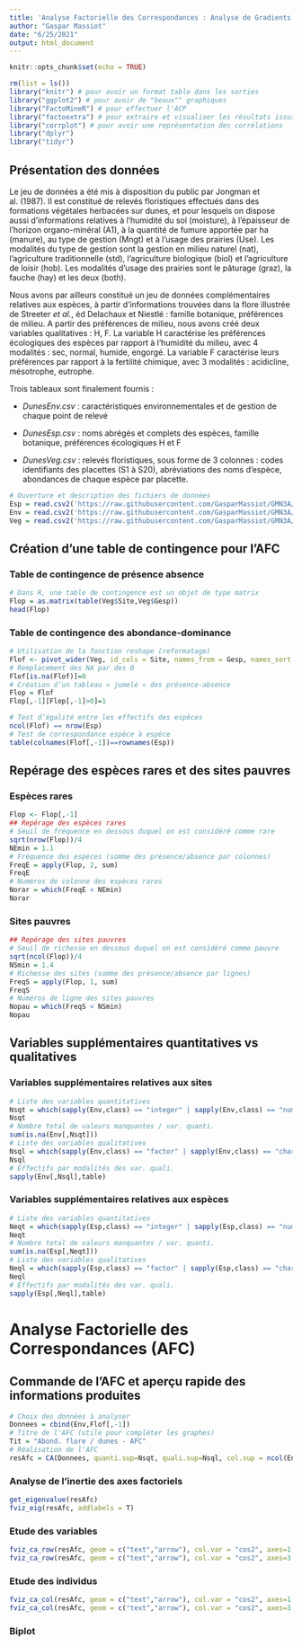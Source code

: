 ```yaml
---
title: 'Analyse Factorielle des Correspondances : Analyse de Gradients Floristiques'
author: "Gaspar Massiot"
date: "6/25/2021"
output: html_document
---
```


```r
knitr::opts_chunk$set(echo = TRUE)
```

```r
rm(list = ls())
library("knitr") # pour avoir un format table dans les sorties
library("ggplot2") # pour avoir de "beaux"" graphiques
library("FactoMineR") # pour effectuer l'ACP
library("factoextra") # pour extraire et visualiser les résultats issus de FactoMineR
library("corrplot") # pour avoir une représentation des corrélations
library("dplyr")
library("tidyr")
```

## Présentation des données

Le jeu de données a été mis à disposition du public par Jongman et al. (1987). Il est constitué de relevés floristiques effectués dans des formations végétales herbacées sur dunes, et pour lesquels on dispose aussi d'informations relatives à l'humidité du sol (moisture), à l'épaisseur de l'horizon organo-minéral (A1), à la quantité de fumure apportée par ha (manure), au type de gestion (Mngt) et à l'usage des prairies (Use). Les modalités du type de gestion sont la gestion en milieu naturel (nat), l'agriculture traditionnelle (std), l'agriculture biologique (biol) et l'agriculture de loisir (hob). Les modalités d'usage des prairies sont le pâturage (graz), la fauche (hay) et les deux (both).

Nous avons par ailleurs constitué un jeu de données complémentaires relatives aux espèces, à partir d'informations trouvées dans la flore illustrée de Streeter *et al.*, éd Delachaux et Niestlé : famille botanique, préférences de milieu. A partir des préférences de milieu, nous avons créé deux variables qualitatives : H, F. La variable H caractérise les préférences écologiques des espèces par rapport à l'humidité du milieu, avec 4 modalités : sec, normal, humide, engorgé. La variable F caractérise leurs préférences par rapport à la fertilité chimique, avec 3 modalités : acidicline, mésotrophe, eutrophe.

Trois tableaux sont finalement fournis :

-   *DunesEnv.csv* : caractéristiques environnementales et de gestion de chaque point de relevé

-   *DunesEsp.csv* : noms abrégés et complets des espèces, famille botanique, préférences écologiques H et F

-   *DunesVeg.csv* : relevés floristiques, sous forme de 3 colonnes : codes identifiants des placettes (S1 à S20), abréviations des noms d'espèce, abondances de chaque espèce par placette.

```r
# Ouverture et description des fichiers de données
Esp = read.csv2('https://raw.githubusercontent.com/GasparMassiot/GMN3A/master/data/DunesEsp.csv', row.names = 1)
Env = read.csv2('https://raw.githubusercontent.com/GasparMassiot/GMN3A/master/data/DunesEnv.csv', row.names = 1)
Veg = read.csv2('https://raw.githubusercontent.com/GasparMassiot/GMN3A/master/data/DunesVeg.csv')
```

## Création d'une table de contingence pour l'AFC

### Table de contingence de présence absence

```r
# Dans R, une table de contingence est un objet de type matrix
Flop = as.matrix(table(Veg$Site,Veg$Gesp))
head(Flop)
```

### Table de contingence des abondance-dominance

```r
# Utilisation de la fonction reshape (reformatage) 
Flof <- pivot_wider(Veg, id_cols = Site, names_from = Gesp, names_sort = T, values_from = Abond)
# Remplacement des NA par des 0
Flof[is.na(Flof)]=0
# Création d’un tableau « jumelé » des présence-absence
Flop = Flof
Flop[,-1][Flop[,-1]>0]=1
```

```r
# Test d’égalité entre les effectifs des espèces
ncol(Flof) == nrow(Esp)
# Test de correspondance espèce à espèce
table(colnames(Flof[,-1])==rownames(Esp))
```

## Repérage des espèces rares et des sites pauvres

### Espèces rares

```r
Flop <- Flop[,-1]
## Repérage des espèces rares
# Seuil de fréquence en dessous duquel on est considéré comme rare
sqrt(nrow(Flop))/4
NEmin = 1.1
# Fréquence des espèces (somme des présence/absence par colonnes)
FreqE = apply(Flop, 2, sum)
FreqE
# Numéros de colonne des espèces rares
Norar = which(FreqE < NEmin)
Norar
```

### Sites pauvres

```r
## Repérage des sites pauvres
# Seuil de richesse en dessous duquel on est considéré comme pauvre
sqrt(ncol(Flop))/4
NSmin = 1.4
# Richesse des sites (somme des présence/absence par lignes)
FreqS = apply(Flop, 1, sum)
FreqS
# Numéros de ligne des sites pauvres
Nopau = which(FreqS < NSmin)
Nopau
```

## Variables supplémentaires quantitatives vs qualitatives

### Variables supplémentaires relatives aux sites

```r
# Liste des variables quantitatives
Nsqt = which(sapply(Env,class) == "integer" | sapply(Env,class) == "numeric")
Nsqt
# Nombre total de valeurs manquantes / var. quanti.
sum(is.na(Env[,Nsqt])) 
# Liste des variables qualitatives
Nsql = which(sapply(Env,class) == "factor" | sapply(Env,class) == "character")
Nsql
# Effectifs par modalités des var. quali.
sapply(Env[,Nsql],table) 
```

### Variables supplémentaires relatives aux espèces

```r
# Liste des variables quantitatives
Neqt = which(sapply(Esp,class) == "integer" | sapply(Esp,class) == "numeric")
Neqt
# Nombre total de valeurs manquantes / var. quanti.
sum(is.na(Esp[,Neqt]))
# Liste des variables qualitatives
Neql = which(sapply(Esp,class) == "factor" | sapply(Esp,class) == "character")
Neql
# Effectifs par modalités des var. quali.
sapply(Esp[,Neql],table) 
```

# Analyse Factorielle des Correspondances (AFC)

## Commande de l'AFC et aperçu rapide des informations produites

```r
# Choix des données à analyser
Donnees = cbind(Env,Flof[,-1])
# Titre de l'AFC (utile pour compléter les graphes)
Tit = "Abond. flore / dunes - AFC"
# Réalisation de l'AFC
resAfc = CA(Donnees, quanti.sup=Nsqt, quali.sup=Nsql, col.sup = ncol(Env)+Norar, graph=F)

```

### Analyse de l'inertie des axes factoriels

```r
get_eigenvalue(resAfc)
fviz_eig(resAfc, addlabels = T)
```

### Etude des variables

```r
fviz_ca_row(resAfc, geom = c("text","arrow"), col.var = "cos2", axes=1:2) + theme_classic()
fviz_ca_row(resAfc, geom = c("text","arrow"), col.var = "cos2", axes=3:4) + theme_classic()
```

### Etude des individus

```r
fviz_ca_col(resAfc, geom = c("text","arrow"), col.var = "cos2", axes=1:2) + theme_classic()
fviz_ca_col(resAfc, geom = c("text","arrow"), col.var = "cos2", axes=3:4) + theme_classic()
```

### Biplot

